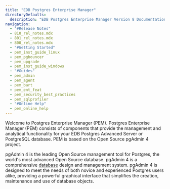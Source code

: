 ```yaml
---
title: "EDB Postgres Enterprise Manager"
directoryDefaults:
  description: "EDB Postgres Enterprise Manager Version 8 Documentation and release notes. PostgreSQL GUI tool for monitoring and performance optimization."
navigation:
  - "#Release Notes"
  - 810_rel_notes.mdx
  - 801_rel_notes.mdx
  - 800_rel_notes.mdx
  - "#Getting Started"
  - pem_inst_guide_linux
  - pem_pgbouncer
  - pem_upgrade
  - pem_inst_guide_windows
  - "#Guides"
  - pem_admin
  - pem_agent
  - pem_bart
  - pem_ent_feat
  - pem_security_best_practices
  - pem_sqlprofiler
  - "#Online Help"
  - pem_online_help
---
```


Welcome to Postgres Enterprise Manager (PEM). Postgres Enterprise Manager (PEM) consists of components that provide the management and analytical functionality for your EDB Postgres Advanced Server or PostgreSQL database. PEM is based on the Open Source pgAdmin 4 project.

pgAdmin 4 is the leading Open Source management tool for Postgres, the world's most advanced Open Source database. pgAdmin 4 is a comprehensive [database](http://www.postgresql.org) design and management system. pgAdmin 4 is designed to meet the needs of both novice and experienced Postgres users alike, providing a powerful graphical interface that simplifies the creation, maintenance and use of database objects.
